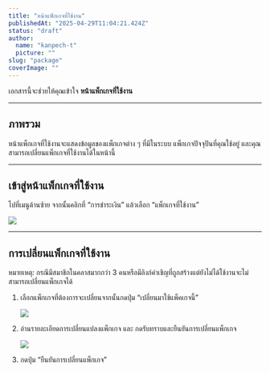 ```yaml
---
title: "หน้าแพ็กเกจที่ใช้งาน"
publishedAt: "2025-04-29T11:04:21.424Z"
status: "draft"
author:
  name: "kanpech-t"
  picture: ""
slug: "package"
coverImage: ""
---
```


เอกสารนี้จะช่วยให้คุณเข้าใจ **หน้าแพ็กเกจที่ใช้งาน**

---

## ภาพรวม

หน้าแพ็กเกจที่ใช้งานจะแสดงข้อมูลของแพ็กเกจต่าง ๆ ที่มีในระบบ แพ็กเกจปัจจุปันที่คุณใช้อยู่ และคุณสามารถเปลี่ยนแพ็กเกจที่ใช้งานได้ในหน้านี้

---

## **เข้าสู่**หน้าแพ็กเกจที่ใช้งาน

ไปที่เมนูด้านซ้าย จากนั้นคลิกที่ “การชำระเงิน” แล้วเลือก “แพ็กเกจที่ใช้งาน”

![](https://document-assets.st-th-1.byteark.com/package%2Fpackage-menu.png)

---

## การเปลี่ยนแพ็กเกจที่ใช้งาน

หมายเหตุ: กรณีมีสมาชิกในคลาสมากกว่า 3 คนหรือมีลิงก์คำเชิญที่ถูกสร้างแต่ยังไม่ได้ใช้งานจะไม่สามารถเปลี่ยนแพ็กเกจได้

1. เลือกแพ็กเกจที่ต้องการจะเปลี่ยนจากนั้นกดปุ่ม “เปลี่ยนมาใช้แพ็คเกจนี้”

   ![](https://document-assets.st-th-1.byteark.com/package%2Fchange-package-button.png)

2. อ่านรายละเอียดการเปลี่ยนแปลงแพ็กเกจ และ กดรับทราบและยืนยันการเปลี่ยนแพ็กเกจ

   ![](https://document-assets.st-th-1.byteark.com/package%2Fconfirm-change-package.png)

3. กดปุ่ม “ยืนยันการเปลี่ยนแพ็กเกจ”